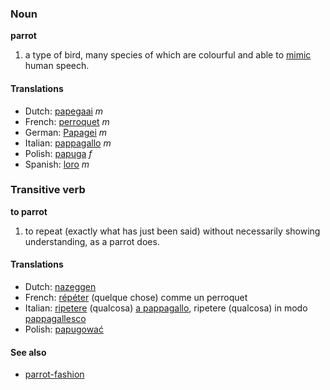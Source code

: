 ===Noun===
'''parrot'''

# a type of bird, many species of which are colourful and able to [[mimic]] human speech.

====Translations====
*Dutch: [[papegaai]] ''m''
*French: [[perroquet]] ''m''
*German: [[Papagei]] ''m''
*Italian: [[pappagallo]] ''m''
*Polish: [[papuga]] ''f''
*Spanish: [[loro]] ''m''

===Transitive verb===
'''to parrot'''

# to repeat (exactly what has just been said) without necessarily showing understanding, as a parrot does.

====Translations====
*Dutch: [[nazeggen]]
*French: [[répéter]] (quelque chose) comme un perroquet
*Italian: [[ripetere]] (qualcosa) [[a pappagallo]], ripetere (qualcosa) in modo [[pappagallesco]]
*Polish: [[papugować]]

====See also====
*[[parrot-fashion]]